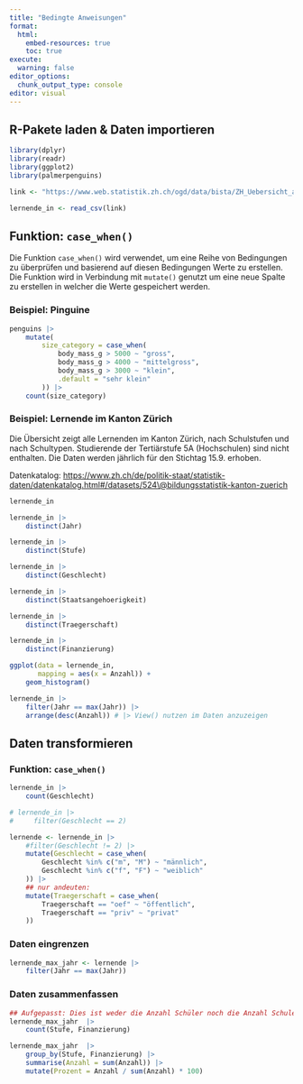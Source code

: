 ```yaml
---
title: "Bedingte Anweisungen"
format:
  html:
    embed-resources: true
    toc: true
execute:
  warning: false
editor_options: 
  chunk_output_type: console
editor: visual
---
```


## R-Pakete laden & Daten importieren

```r
library(dplyr)
library(readr)
library(ggplot2)
library(palmerpenguins)
```

```r
link <- "https://www.web.statistik.zh.ch/ogd/data/bista/ZH_Uebersicht_alle_Lernende.csv"

lernende_in <- read_csv(link)
```

## Funktion: `case_when()`

Die Funktion `case_when()` wird verwendet, um eine Reihe von Bedingungen zu überprüfen und basierend auf diesen Bedingungen Werte zu erstellen. Die Funktion wird in Verbindung mit `mutate()` genutzt um eine neue Spalte zu erstellen in welcher die Werte gespeichert werden.

### Beispiel: Pinguine

```r
penguins |> 
    mutate(
        size_category = case_when(
            body_mass_g > 5000 ~ "gross",
            body_mass_g > 4000 ~ "mittelgross",
            body_mass_g > 3000 ~ "klein", 
            .default = "sehr klein"
        )) |> 
    count(size_category)
```

### Beispiel: Lernende im Kanton Zürich

Die Übersicht zeigt alle Lernenden im Kanton Zürich, nach Schulstufen und nach Schultypen. Studierende der Tertiärstufe 5A (Hochschulen) sind nicht enthalten. Die Daten werden jährlich für den Stichtag 15.9. erhoben.

Datenkatalog: [https://www.zh.ch/de/politik-staat/statistik-daten/datenkatalog.html#/datasets/524\\\@bildungsstatistik-kanton-zuerich](https://www.zh.ch/de/politik-staat/statistik-daten/datenkatalog.html#/datasets/524@bildungsstatistik-kanton-zuerich){.uri}

```r

lernende_in

lernende_in |> 
    distinct(Jahr)

lernende_in |> 
    distinct(Stufe)

lernende_in |> 
    distinct(Geschlecht)

lernende_in |> 
    distinct(Staatsangehoerigkeit)

lernende_in |> 
    distinct(Traegerschaft)

lernende_in |> 
    distinct(Finanzierung)

ggplot(data = lernende_in,
       mapping = aes(x = Anzahl)) +
    geom_histogram()

lernende_in |> 
    filter(Jahr == max(Jahr)) |> 
    arrange(desc(Anzahl)) # |> View() nutzen im Daten anzuzeigen

```

## Daten transformieren

### Funktion: `case_when()`

```r
lernende_in |> 
    count(Geschlecht)

# lernende_in |> 
#     filter(Geschlecht == 2) 

lernende <- lernende_in |> 
    #filter(Geschlecht != 2) |> 
    mutate(Geschlecht = case_when(
        Geschlecht %in% c("m", "M") ~ "männlich",
        Geschlecht %in% c("f", "F") ~ "weiblich"
    )) |> 
    ## nur andeuten:
    mutate(Traegerschaft = case_when(
        Traegerschaft == "oef" ~ "öffentlich",
        Traegerschaft == "priv" ~ "privat"
    ))
```

### Daten eingrenzen

```r
lernende_max_jahr <- lernende |> 
    filter(Jahr == max(Jahr))
```

### Daten zusammenfassen

```r
## Aufgepasst: Dies ist weder die Anzahl Schüler noch die Anzahl Schulen
lernende_max_jahr  |> 
    count(Stufe, Finanzierung) 

lernende_max_jahr  |> 
    group_by(Stufe, Finanzierung) |>
    summarise(Anzahl = sum(Anzahl)) |> 
    mutate(Prozent = Anzahl / sum(Anzahl) * 100) 
```
